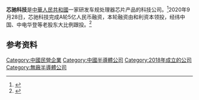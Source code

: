 {{Multiple issues|
{{COI|time=2022-06-15T02:58:22+00:00}}
{{Refimprove|time=2022-06-15T02:58:22+00:00}}
}}
'''芯驰科技'''是[[中華人民共和國|中華人民共和國]]一家研发车规处理器芯片产品的科技公司。<ref>{{Cite web|title=芯驰科技宣布完成5亿元A轮融资_垂直频道产经中心家电数码频道_北京商报_财经传媒集团|url=http://www.bbtnews.com.cn/2020/0928/371103.shtml|accessdate=2020-09-28|work=www.bbtnews.com.cn|archive-date=2020-10-25|archive-url=https://web.archive.org/web/20201025001949/http://www.bbtnews.com.cn/2020/0928/371103.shtml|dead-url=no}}</ref>2020年9月28日，芯驰科技完成A轮5亿人民币融资，本轮融资由和利资本领投，经纬中国、中电华登等老股东大比例跟投。<ref name=":0">{{Cite web|title=芯驰科技获5亿元A轮融资，投中资本担任财务顾问|url=https://baijiahao.baidu.com/s?id=1679045265629150961&wfr=spider&for=pc|accessdate=2020-09-28|work=baijiahao.baidu.com}}</ref>

== 参考资料 ==
{{reflist}}

[[Category:中國民營企業|Category:中國民營企業]]
[[Category:中國半導體公司|Category:中國半導體公司]]
[[Category:2018年成立的公司|Category:2018年成立的公司]]
[[Category:無廠半導體公司|Category:無廠半導體公司]]
{{china-company-stub}}